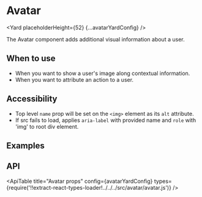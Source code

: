 <!--
Copyright (c) Uber Technologies, Inc.

This source code is licensed under the MIT license found in the
LICENSE file in the root directory of this source tree.
-->





<SEO
  description="The Avatar component adds additional visual information about a user."
  keywords="avatar, react avatar, react user info"
/>


# Avatar

<Yard placeholderHeight={52} {...avatarYardConfig} />

The Avatar component adds additional visual information about a user.

## When to use

- When you want to show a user's image along contextual information.
- When you want to attribute an action to a user.

## Accessibility

- Top level `name` prop will be set on the `<img>` element as its `alt` attribute.
- If src fails to load, applies `aria-label` with provided name and `role` with 'img' to root div element.

## Examples

<Example title="Avatar with available sizes" path="avatar/sizes.js">
  <Sizes />
</Example>

<Example title="Avatar with error fallback" path="avatar/error.js">
  <Error />
</Example>

<Example title="Avatar with initials" path="avatar/initials.js">
  <Initials />
</Example>

<Example title="Avatar with example overrides" path="avatar/override.js">
  <Override />
</Example>

## API

<ApiTable
  title="Avatar props"
  config={avatarYardConfig}
  types={require('!!extract-react-types-loader!../../../src/avatar/avatar.js')}
/>

<Exports
  component={AvatarExports}
  title="Avatar exports"
  path="baseui/avatar"
/>
